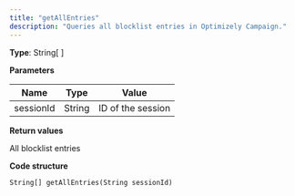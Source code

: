 ```yaml
---
title: "getAllEntries"
description: "Queries all blocklist entries in Optimizely Campaign."
---
```


**Type**: String\[ \]

**Parameters**

| Name      | Type   | Value             |
| --------- | ------ | ----------------- |
| sessionId | String | ID of the session |

**Return values**

All blocklist entries

**Code structure**

`String[] getAllEntries(String sessionId)
`
